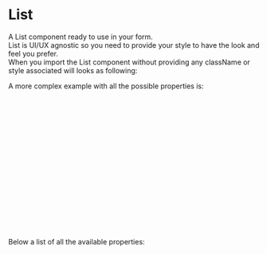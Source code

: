 
<Meta title="DCXLibrary/Typography/List/Documentation" />

# List

A List component ready to use in your form.  
List is UI/UX agnostic so you need to provide your style to have the look and feel you prefer.  
When you import the List component without providing any className or style associated will looks as following:

<Canvas of={ListStories.Unstyled} />

A more complex example with all the possible properties is:

```js
<List
  type={TYPE_LIST.ORDERED}
  className="myStyle"
  itemClassName="myStyle"
  markerType={'A'}
  start={2}
  reversed
  listProps={{ style: { color: 'red' } }}
>
  <ListItem
    value={10}
    className="myStyle"
    listItemProps={{ style: { color: 'red' } }}
  >
    List Item 1
  </ListItem>
  <ListItem>List Item 2</ListItem>
</List>
```

Below a list of all the available properties:

<ArgTypes of={ListStories} />
